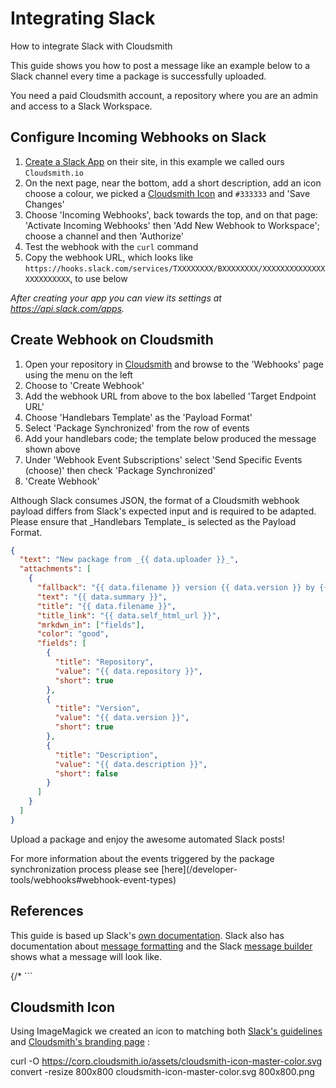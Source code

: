 

# Integrating Slack

How to integrate Slack with Cloudsmith

This guide shows you how to post a message like an example below to a Slack channel every time a package is successfully uploaded.


<BlockImage src={slackReadyImage} alt="Slack message from Cloudsmith after a Python package synchronizes" align="left"></BlockImage>

<Note variant="note" headline="Prerequisites">
You need a paid Cloudsmith account, a repository where you are an admin and access to a Slack Workspace.
</Note>

## Configure Incoming Webhooks on Slack

1. [Create a Slack App](https://api.slack.com/apps?new_app=1) on their site, in this example we called ours `Cloudsmith.io`
2. On the next page, near the bottom, add a short description, add an icon choose a colour, we picked a [Cloudsmith Icon](#section-cloudsmith-icon) and `#333333` and 'Save Changes'
3. Choose 'Incoming Webhooks', back towards the top, and on that page: 'Activate Incoming Webhooks' then 'Add New Webhook to Workspace'; choose a channel and then 'Authorize' 
4. Test the webhook with the `curl` command
5. Copy the webhook URL, which looks like `https://hooks.slack.com/services/TXXXXXXXX/BXXXXXXXX/XXXXXXXXXXXXXXXXXXXXXXXX`, to use below

_After creating your app you can view its settings at https://api.slack.com/apps._

## Create Webhook on Cloudsmith

1. Open your repository in [Cloudsmith](https://app.cloudsmith.com) and browse to the 'Webhooks' page using the menu on the left
2. Choose to 'Create Webhook'
3. Add the webhook URL from above to the box labelled 'Target Endpoint URL'
4. Choose 'Handlebars Template' as the 'Payload Format'
5. Select 'Package Synchronized' from the row of events 
6. Add your handlebars code; the template below produced the message shown above
7. Under 'Webhook Event Subscriptions' select  'Send Specific Events (choose)' then check 'Package Synchronized'
8. 'Create Webhook'

<Note variant="note" headline="Payload Format">
Although Slack consumes JSON, the format of a Cloudsmith webhook payload differs from Slack's expected input and is required to be adapted. Please ensure that _Handlebars Template_ is selected as the Payload Format.
</Note>

```json
{
  "text": "New package from _{{ data.uploader }}_",
  "attachments": [
    {
      "fallback": "{{ data.filename }} version {{ data.version }} by {{ data.uploader }}",
      "text": "{{ data.summary }}",
      "title": "{{ data.filename }}",
      "title_link": "{{ data.self_html_url }}",
      "mrkdwn_in": ["fields"],
      "color": "good",
      "fields": [
        {
          "title": "Repository",
          "value": "{{ data.repository }}",
          "short": true
        },
        {
          "title": "Version",
          "value": "{{ data.version }}",
          "short": true
        },
        {
          "title": "Description",
          "value": "{{ data.description }}",
          "short": false
        }
      ]
    }
  ]
}
```

Upload a package and enjoy the awesome automated Slack posts!

<Note variant="note" headline="Webhook Event Types">
For more information about the events triggered by the package synchronization process please see [here](/developer-tools/webhooks#webhook-event-types)
</Note>

## References

This guide is based up Slack's [own documentation](https://api.slack.com/incoming-webhooks). Slack also has documentation about [message formatting](https://api.slack.com/docs/message-formatting) and the Slack [message builder](https://api.slack.com/docs/messages/builder) shows what a message will look like.

{/* ```
## Cloudsmith Icon

Using ImageMagick we created an icon to matching both [Slack's guidelines](https://api.slack.com/docs/slack-apps-guidelines#app_icon) and [Cloudsmith's branding page](https://corp.cloudsmith.io/branding) :


curl -O https://corp.cloudsmith.io/assets/cloudsmith-icon-master-color.svg
convert -resize 800x800 cloudsmith-icon-master-color.svg 800x800.png
``` */}
